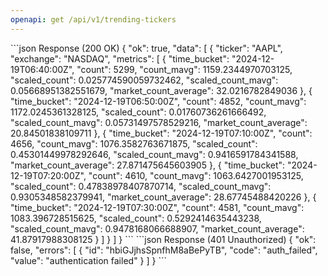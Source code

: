```yaml
---
openapi: get /api/v1/trending-tickers
---
```


<ResponseExample>
```json Response (200 OK)
{
    "ok": true,
    "data": [
        {
            "ticker": "AAPL",
            "exchange": "NASDAQ",
            "metrics": [
                {
                    "time_bucket": "2024-12-19T06:40:00Z",
                    "count": 5299,
                    "count_mavg": 1159.2344970703125,
                    "scaled_count": 0.025774590059732462,
                    "scaled_count_mavg": 0.05668951382551679,
                    "market_count_average": 32.0216782849036
                },
                {
                    "time_bucket": "2024-12-19T06:50:00Z",
                    "count": 4852,
                    "count_mavg": 1172.0245361328125,
                    "scaled_count": 0.01760736261666492,
                    "scaled_count_mavg": 0.05731497578529216,
                    "market_count_average": 20.84501838109711
                },
                {
                    "time_bucket": "2024-12-19T07:10:00Z",
                    "count": 4656,
                    "count_mavg": 1076.3582763671875,
                    "scaled_count": 0.45301449978292646,
                    "scaled_count_mavg": 0.9416591784341588,
                    "market_count_average": 27.871475645603905
                },
                {
                    "time_bucket": "2024-12-19T07:20:00Z",
                    "count": 4610,
                    "count_mavg": 1063.6427001953125,
                    "scaled_count": 0.47838978407870714,
                    "scaled_count_mavg": 0.9305348582379941,
                    "market_count_average": 28.67745488420226
                },
                {
                    "time_bucket": "2024-12-19T07:30:00Z",
                    "count": 4581,
                    "count_mavg": 1083.396728515625,
                    "scaled_count": 0.5292414635443238,
                    "scaled_count_mavg": 0.9478168066688907,
                    "market_count_average": 41.87917988308125
                }
            ]
        }
    ]
}
```
</ResponseExample>


<ResponseExample>
```json Response (401 Unauthorized)
{
    "ok": false,
    "errors": [
        {
            "id": "hbiGJjhsSpnfhM8aBePyTB",
            "code": "auth_failed",
            "value": "authentication failed"
        }
    ]
}
```
</ResponseExample>
